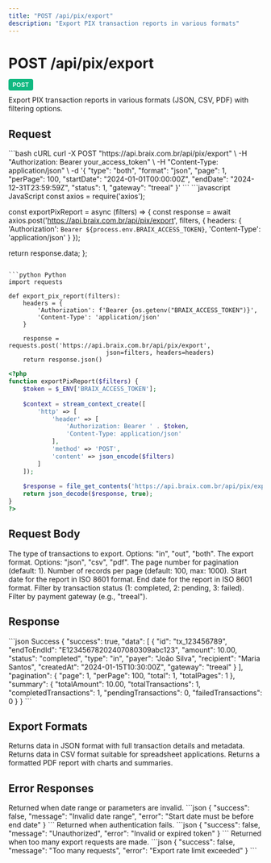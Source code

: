 ```yaml
---
title: "POST /api/pix/export"
description: "Export PIX transaction reports in various formats"
---
```


# POST /api/pix/export

<span style="background-color: #10B981; color: white; padding: 4px 8px; border-radius: 4px; font-size: 12px; font-weight: 600; text-transform: uppercase;">POST</span>

Export PIX transaction reports in various formats (JSON, CSV, PDF) with filtering options.

## Request

<RequestExample>
```bash cURL
curl -X POST "https://api.braix.com.br/api/pix/export" \
  -H "Authorization: Bearer your_access_token" \
  -H "Content-Type: application/json" \
  -d '{
    "type": "both",
    "format": "json",
    "page": 1,
    "perPage": 100,
    "startDate": "2024-01-01T00:00:00Z",
    "endDate": "2024-12-31T23:59:59Z",
    "status": 1,
    "gateway": "treeal"
  }'
```
</RequestExample>

<CodeGroup>
```javascript JavaScript
const axios = require('axios');

const exportPixReport = async (filters) => {
  const response = await axios.post('https://api.braix.com.br/api/pix/export', filters, {
    headers: {
      'Authorization': `Bearer ${process.env.BRAIX_ACCESS_TOKEN}`,
      'Content-Type': 'application/json'
    }
  });
  
  return response.data;
};
```

```python Python
import requests

def export_pix_report(filters):
    headers = {
        'Authorization': f'Bearer {os.getenv("BRAIX_ACCESS_TOKEN")}',
        'Content-Type': 'application/json'
    }
    
    response = requests.post('https://api.braix.com.br/api/pix/export', 
                           json=filters, headers=headers)
    return response.json()
```

```php PHP
<?php
function exportPixReport($filters) {
    $token = $_ENV['BRAIX_ACCESS_TOKEN'];
    
    $context = stream_context_create([
        'http' => [
            'header' => [
                'Authorization: Bearer ' . $token,
                'Content-Type: application/json'
            ],
            'method' => 'POST',
            'content' => json_encode($filters)
        ]
    ]);
    
    $response = file_get_contents('https://api.braix.com.br/api/pix/export', false, $context);
    return json_decode($response, true);
}
?>
```
</CodeGroup>

## Request Body

<ParamField query="type" type="string" required>
  The type of transactions to export. Options: "in", "out", "both".
</ParamField>

<ParamField query="format" type="string" required>
  The export format. Options: "json", "csv", "pdf".
</ParamField>

<ParamField query="page" type="number">
  The page number for pagination (default: 1).
</ParamField>

<ParamField query="perPage" type="number">
  Number of records per page (default: 100, max: 1000).
</ParamField>

<ParamField query="startDate" type="string" required>
  Start date for the report in ISO 8601 format.
</ParamField>

<ParamField query="endDate" type="string" required>
  End date for the report in ISO 8601 format.
</ParamField>

<ParamField query="status" type="number">
  Filter by transaction status (1: completed, 2: pending, 3: failed).
</ParamField>

<ParamField query="gateway" type="string">
  Filter by payment gateway (e.g., "treeal").
</ParamField>

## Response

<ResponseExample>
```json Success
{
  "success": true,
  "data": [
    {
      "id": "tx_123456789",
      "endToEndId": "E12345678202407080309abc123",
      "amount": 10.00,
      "status": "completed",
      "type": "in",
      "payer": "João Silva",
      "recipient": "Maria Santos",
      "createdAt": "2024-01-15T10:30:00Z",
      "gateway": "treeal"
    }
  ],
  "pagination": {
    "page": 1,
    "perPage": 100,
    "total": 1,
    "totalPages": 1
  },
  "summary": {
    "totalAmount": 10.00,
    "totalTransactions": 1,
    "completedTransactions": 1,
    "pendingTransactions": 0,
    "failedTransactions": 0
  }
}
```
</ResponseExample>

## Export Formats

<AccordionGroup>
<Accordion title="JSON">
  Returns data in JSON format with full transaction details and metadata.
</Accordion>

<Accordion title="CSV">
  Returns data in CSV format suitable for spreadsheet applications.
</Accordion>

<Accordion title="PDF">
  Returns a formatted PDF report with charts and summaries.
</Accordion>
</AccordionGroup>

## Error Responses

<ResponseField name="400 Bad Request" type="object">
  Returned when date range or parameters are invalid.

  <Expandable title="Error Response">
    ```json
    {
      "success": false,
      "message": "Invalid date range",
      "error": "Start date must be before end date"
    }
    ```
  </Expandable>
</ResponseField>

<ResponseField name="401 Unauthorized" type="object">
  Returned when authentication fails.

  <Expandable title="Error Response">
    ```json
    {
      "success": false,
      "message": "Unauthorized",
      "error": "Invalid or expired token"
    }
    ```
  </Expandable>
</ResponseField>

<ResponseField name="429 Too Many Requests" type="object">
  Returned when too many export requests are made.

  <Expandable title="Error Response">
    ```json
    {
      "success": false,
      "message": "Too many requests",
      "error": "Export rate limit exceeded"
    }
    ```
  </Expandable>
</ResponseField>
